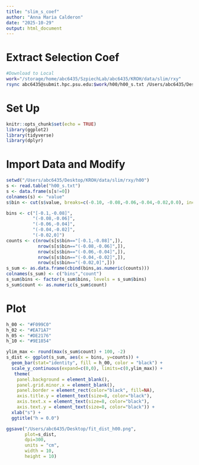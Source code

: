 ```yaml
---
title: "slim_s_coef"
author: "Anna Maria Calderon"
date: "2025-10-29"
output: html_document
---
```


# Extract Selection Coef

```bash
#Download to Local
work="/storage/home/abc6435/SzpiechLab/abc6435/KROH/data/slim/rxy"
rsync abc6435@submit.hpc.psu.edu:$work/h00/h00_s.txt /Users/abc6435/Desktop/KROH/data/slim/rxy/h00
```

# Set Up

```r
knitr::opts_chunk$set(echo = TRUE)
library(ggplot2)
library(tidyverse)
library(dplyr)
```

# Import Data and Modify

```r
setwd("/Users/abc6435/Desktop/KROH/data/slim/rxy/h00")
s <- read.table("h00_s.txt")
s <- data.frame(s[s!=0])
colnames(s) <- "value"
s$bin <- cut(s$value, breaks=c(-0.10, -0.08,-0.06,-0.04,-0.02,0.0), include.lowest=TRUE, right=TRUE)

bins <- c("[-0.1,-0.08]",
          "(-0.08,-0.06]",
          "(-0.06,-0.04]",
          "(-0.04,-0.02]",
          "(-0.02,0]")
counts <- c(nrow(s[s$bin=="[-0.1,-0.08]",]),
            nrow(s[s$bin=="(-0.08,-0.06]",]),
            nrow(s[s$bin=="(-0.06,-0.04]",]),
            nrow(s[s$bin=="(-0.04,-0.02]",]),
            nrow(s[s$bin=="(-0.02,0]",]))
s_sum <- as.data.frame(cbind(bins,as.numeric(counts)))
colnames(s_sum) <- c("bins","count")
s_sum$bins <- factor(s_sum$bins, levels = s_sum$bins)
s_sum$count <- as.numeric(s_sum$count)
```

# Plot

```r
h_00 <- "#F099C0"
h_02 <- "#EA71A7"
h_05 <- "#DE2176"
h_10 <- "#9E1854"

ylim_max <- round(max(s_sum$count) + 100, -2)
s_dist <- ggplot(s_sum, aes(x = bins, y=counts)) +
  geom_bar(stat="identity", fill = h_00, color = "black") +
  scale_y_continuous(expand=c(0,0), limits=c(0,ylim_max)) +
   theme(
    panel.background = element_blank(),
    panel.grid.minor.x = element_blank(),
    panel.border = element_rect(color="black", fill=NA), 
    axis.title.y = element_text(size=8, color="black"),
    axis.text.x = element_text(size=8, color="black"),
    axis.text.y = element_text(size=8, color="black")) +
  xlab("s") +
  ggtitle("h = 0.0")

ggsave("/Users/abc6435/Desktop/fit_dist_h00.png", 
       plot=s_dist, 
       dpi=300, 
       units = "cm",
       width = 10,
       height = 10)
```
